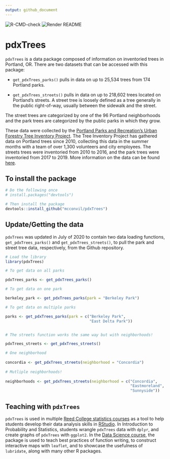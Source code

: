 ```yaml
---
output: github_document
---
```



![R-CMD-check](https://github.com/mcconvil/pdxTrees/workflows/R-CMD-check/badge.svg)
![Render README](https://github.com/mcconvil/pdxTrees/workflows/Render%20README/badge.svg)




# pdxTrees

`pdxTrees` is a data package composed of information on inventoried trees in Portland, OR. There are two datasets that can be accessed with this package:

* `get_pdxTrees_parks()` pulls in data on up to 25,534 trees from 174 Portland parks.

* `get_pdxTrees_streets()` pulls in data on up to 218,602 trees located on Portland's streets. A street tree is loosely defined as a tree generally in the public right-of-way, usually between the sidewalk and the street. 

The street trees are categorized by one of the 96 Portland neighborhoods and the park trees are categorized by the public parks in which they grow. 


These data were collected by the [Portland Parks and Recreation's Urban Forestry Tree Inventory Project](https://www.portlandoregon.gov/parks/53181). The Tree Inventory Project has gathered data on Portland trees since 2010, collecting this data in the summer months with a team of over 1,300 volunteers and city employees. The streets trees were inventoried from 2010 to 2016, and the park trees were inventoried from 2017 to 2019. More information on the data can be found [here](https://www.portlandoregon.gov/parks/article/501565).




## To install the package

```r
# Do the following once
# install.packages("devtools")

# Then install the package
devtools::install_github("mcconvil/pdxTrees")
```



## Update/Getting the data

`pdxTrees` was updated in July of 2020 to contain two data loading functions, `get_pdxTrees_parks()` and `get_pdxTrees_streets()`, to pull the park and street tree data, respectively, from the Github repository.


```r
# Load the library
library(pdxTrees)

# To get data on all parks 

pdxTrees_parks <- get_pdxTrees_parks()

# To get data on one park 

berkeley_park <- get_pdxTrees_parks(park = "Berkeley Park")

# To get data on multiple parks 

parks <- get_pdxTrees_parks(park = c("Berkeley Park", 
                                     "East Delta Park"))


# The streets function works the same way but with neighborhoods! 

pdxTrees_streets <- get_pdxTrees_streets()

# One neighborhood 
  
concordia <- get_pdxTrees_streets(neighborhood = "Concordia")
  
# Mutliple neighborhoods! 
  
neighborhoods <- get_pdxTrees_streets(neighborhood = c("Concordia",
                                                       "Eastmoreland",
                                                       "Sunnyside"))

```

## Teaching with `pdxTrees`

`pdxTrees` is used in multiple [Reed College statistics courses](https://www.reed.edu/math/courses.html) as a tool to help students develop their data analysis skills in [RStudio](https://rstudio.com/). In Introduction to Probability and Statistics, students wrangle `pdxTrees` data with `dplyr`, and create graphs of `pdxTrees` with `ggplot2`. In the [Data Science course](https://github.com/Reed-Statistics/math241s20), the package is used to teach best practices of function writing, to construct interactive maps with `leaflet`, and to showcase the usefulness of `lubridate`, along with many other R packages. 



